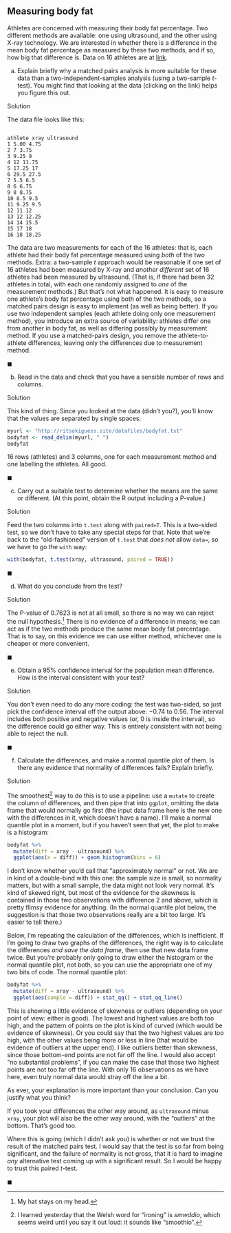 ##  Measuring body fat


 Athletes are concerned with measuring their body fat
percentage. Two different methods are available: one using ultrasound,
and the other using X-ray technology. We are interested in whether
there is a difference in the mean body fat percentage as measured by
these two methods, and if so, how big that difference is. Data on 16
athletes are at
[link](http://ritsokiguess.site/datafiles/bodyfat.txt). 



(a) Explain briefly why a matched pairs analysis is more
suitable for these data than a two-independent-samples analysis
(using a two-sample $t$-test). You might find that looking at the
data (clicking on the link) helps you figure this out.


Solution


The data file looks like this:

```

athlete xray ultrasound
1 5.00 4.75
2 7 3.75
3 9.25 9
4 12 11.75
5 17.25 17
6 29.5 27.5
7 5.5 6.5
8 6 6.75
9 8 8.75
10 8.5 9.5
11 9.25 9.5
12 11 12
13 12 12.25
14 14 15.5
15 17 18
16 18 18.25

```

The data are two measurements for each of the 16 athletes: that
is, each athlete had their body fat percentage measured using
*both* of the two methods. 
Extra: a two-sample $t$ approach would be reasonable if one set of 16
athletes had been measured by X-ray and *another different*
set of 16 athletes had been measured by ultrasound. (That is, if
there had been 32 athletes in total, with each one randomly
assigned to *one* of the measurement methods.) But that's not
what happened. It is easy to measure one athlete's body fat
percentage using both of the two methods, so a matched pairs
design is easy to implement (as well as being better). If you use
two independent samples (each athlete doing only one measurement
method), you introduce an extra source of variability: athletes
differ one from another in body fat, as well as differing possibly
by measurement method. If you use a matched-pairs design, you
remove the athlete-to-athlete differences, leaving only the
differences due to measurement method.


$\blacksquare$

(b) Read in the data and check that you have a sensible number of
rows and columns.



Solution


This kind of thing. Since you looked at the data (didn't you?),
you'll know that the values are separated by single spaces:

```r
myurl <- "http://ritsokiguess.site/datafiles/bodyfat.txt"
bodyfat <- read_delim(myurl, " ")
bodyfat
```

 

16 rows (athletes) and 3 columns, one for each measurement
method and one labelling the athletes. All good.


$\blacksquare$

(c) Carry out a suitable test to determine whether the means are
the same or different. (At this point, obtain the R output including a P-value.)



Solution


Feed the two columns into `t.test` along with
`paired=T`. This is a two-sided test, so we don't have to
take any special steps for that. Note that we're back to the
"old-fashioned" version of `t.test` that *does not*
allow `data=`, so we have to go the `with` way:

```r
with(bodyfat, t.test(xray, ultrasound, paired = TRUE))
```

 



$\blacksquare$

(d) What do you conclude from the test?



Solution


The P-value of 0.7623 is not at all small, so there is no way we can
reject the null hypothesis.^[My hat stays on my head.] There
is no evidence of a difference in means; we can act as if the two
methods produce the same mean body fat percentage. 
That is to say, on this evidence we can use either method, whichever
one is cheaper or more convenient.




$\blacksquare$

(e) Obtain a 95\% confidence interval for the population mean
difference. How is the interval consistent with your test?



Solution


You don't even need to do any more coding: the test was two-sided,
so just pick the confidence interval off the output above: $-0.74$
to 0.56. 
The interval includes both positive and negative values (or, 0 is
inside the interval), so the difference could go either way. This is
entirely consistent with not being able to reject the null.



$\blacksquare$

(f) Calculate the differences, and make a normal quantile plot of
them. Is there any evidence that normality of differences fails?
Explain briefly. 



Solution


The smoothest^[I learned yesterday that the Welsh word for "ironing" is *smwddio*, which seems weird until you say    it out loud: it sounds like "smoothio".] 
way to do this is to
use a pipeline: use a `mutate` to create the column of
differences, and then pipe that into `ggplot`, omitting the
data frame that would normally go first (the input data frame here
is the new one with the differences in it, which doesn't have a
name). I'll make a normal quantile plot in a moment, but if you
haven't seen that yet, the plot to make is a histogram:

```r
bodyfat %>%
  mutate(diff = xray - ultrasound) %>%
  ggplot(aes(x = diff)) + geom_histogram(bins = 6)
```

   

I don't know whether you'd call that "approximately normal" or
not. We are in kind of a double-bind with this one: the sample size is
small, so normality matters, but with a small sample, the data might
not look very normal. It's kind of skewed right, but most of the
evidence for the skewness is contained in those two observations with
difference 2 and above, which is pretty flimsy evidence for
anything. (In the normal quantile plot below, the suggestion is that
those two observations really are a bit too large. It's easier to tell
there.) 

Below, I'm repeating the calculation of the differences, which is
inefficient. If I'm going to draw two graphs of the differences, the
right way is to calculate the differences *and save the data
frame*, then use that new data frame twice. But you're probably only
going to draw either the histogram or the normal quantile plot, not
both, so you can use the appropriate one of my two bits of code. The
normal quantile plot:

```r
bodyfat %>%
  mutate(diff = xray - ultrasound) %>%
  ggplot(aes(sample = diff)) + stat_qq() + stat_qq_line()
```

   
This is showing a little evidence of skewness or outliers  (depending
on your point of view: either is good). The lowest and highest values
are both too high, and the pattern of points on the plot is kind of
curved (which would be evidence of skewness). Or you could say that
the two highest values are too high, with the other values being more
or less in line (that would be evidence of outliers at the upper
end). I like outliers better than skewness, since those bottom-end
points are not far off the line. I would also accept 
"no substantial problems", 
if you can make the case that those two highest points are
not too far off the line. With only 16 observations as we have here,
even truly normal data would stray off the line a bit.

As ever, your explanation is more important than your conclusion. Can
you justify what you think?

If you took your differences the other way around, as
`ultrasound` minus `xray`, your plot will also be the
other way around, with the "outliers" at the bottom. That's good
too.

Where this is going (which I didn't ask you) is whether or not we
trust the result of the matched pairs test. I would say that the test
is so far from being significant, and the failure of normality is not
gross, that it is hard to imagine *any* alternative test coming
up with a significant result. So I would be happy to trust this paired
$t$-test.

$\blacksquare$





